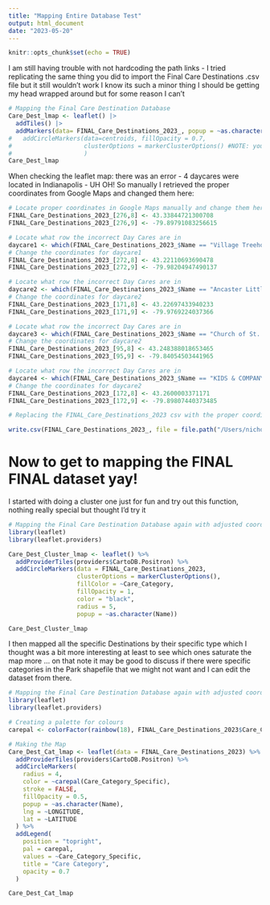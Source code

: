 ```yaml
---
title: "Mapping Entire Database Test"
output: html_document
date: "2023-05-20"
---
```


```r
knitr::opts_chunk$set(echo = TRUE)
```
I am still having trouble with not hardcoding the path links - I tried replicating the same thing you did to import the Final Care Destinations .csv file but it still wouldn't work I know its such a minor thing I should be getting my head wrapped around but for some reason I can't 

```r
# Mapping the Final Care Destination Database
Care_Dest_lmap <- leaflet() |>
  addTiles() |>
  addMarkers(data= FINAL_Care_Destinations_2023_, popup = ~as.character(Name))
#   addCircleMarkers(data=centroids, fillOpacity = 0.7, 
#                    clusterOptions = markerClusterOptions() #NOTE: you can comment these lines back in and see the neat spatial clusters it leaflet maps. Leaflet can also make heat maps! However, the 'addCircleMarkers function does not have the option to include 'popup' to my knowledge, so I've commented it out for now.
#                    )
Care_Dest_lmap
```

When checking the leaflet map: there was an error - 4 daycares were located in Indianapolis - UH OH! So manually I retrieved the proper coordinates from Google Maps and changed them here:
```r
# Locate proper coordinates in Google Maps manually and change them here
FINAL_Care_Destinations_2023_[276,8] <- 43.33844721300708
FINAL_Care_Destinations_2023_[276,9] <- -79.89791083256615
```

```r
# Locate what row the incorrect Day Cares are in
daycare1 <- which(FINAL_Care_Destinations_2023_$Name == "Village Treehouse Childcare")
# Change the coordinates for daycare1
FINAL_Care_Destinations_2023_[272,8] <- 43.22110693690478
FINAL_Care_Destinations_2023_[272,9] <- -79.98204947490137
```

```r
# Locate what row the incorrect Day Cares are in
daycare2 <- which(FINAL_Care_Destinations_2023_$Name == "Ancaster Little Gems Children's Centre")
# Change the coordinates for daycare2
FINAL_Care_Destinations_2023_[171,8] <- 43.22697433940233
FINAL_Care_Destinations_2023_[171,9] <- -79.9769224037366
```

```r
# Locate what row the incorrect Day Cares are in
daycare3 <- which(FINAL_Care_Destinations_2023_$Name == "Church of St. Peter's Children's Day Care Centre")
# Change the coordinates for daycare2
FINAL_Care_Destinations_2023_[95,8] <- 43.248388018653465
FINAL_Care_Destinations_2023_[95,9] <- -79.84054503441965
```

```r
# Locate what row the incorrect Day Cares are in
daycare4 <- which(FINAL_Care_Destinations_2023_$Name == "KIDS & COMPANY HAMILTON")
# Change the coordinates for daycare2
FINAL_Care_Destinations_2023_[172,8] <- 43.2600003371171
FINAL_Care_Destinations_2023_[172,9] <- -79.89807440373485
```

```r
# Replacing the FINAL_Care_Destinations_2023 csv with the proper coordinates I inputed into them

write.csv(FINAL_Care_Destinations_2023_, file = file.path("/Users/nicholas/Downloads/Care-Destinations/data-raw", "FINAL_Care_Destinations_2023.csv"), row.names = FALSE)
```

# Now to get to mapping the FINAL FINAL dataset yay!

I started with doing a cluster one just for fun and try out this function, nothing really special but thought I'd try it
```r
# Mapping the Final Care Destination Database again with adjusted coordinates - CLuster Map
library(leaflet)
library(leaflet.providers)

Care_Dest_Cluster_lmap <- leaflet() %>%
  addProviderTiles(providers$CartoDB.Positron) %>%
  addCircleMarkers(data = FINAL_Care_Destinations_2023,
                   clusterOptions = markerClusterOptions(),
                   fillColor = ~Care_Category,
                   fillOpacity = 1,
                   color = "black",
                   radius = 5,
                   popup = ~as.character(Name))

Care_Dest_Cluster_lmap
```
I then mapped all the specific Destinations by their specific type which I thought was a bit more interesting at least to see which ones saturate the map more ... on that note it may be good to discuss if there were specific categories in the Park shapefile that we might not want and I can edit the dataset from there. 
```r
# Mapping the Final Care Destination Database again with adjusted coordinates - CLuster Map
library(leaflet)
library(leaflet.providers)
```


```r
# Creating a palette for colours 
carepal <- colorFactor(rainbow(18), FINAL_Care_Destinations_2023$Care_Category_Specific)

# Making the Map
Care_Dest_Cat_lmap <- leaflet(data = FINAL_Care_Destinations_2023) %>%
  addProviderTiles(providers$CartoDB.Positron) %>%
  addCircleMarkers(
    radius = 4,
    color = ~carepal(Care_Category_Specific),
    stroke = FALSE,
    fillOpacity = 0.5,
    popup = ~as.character(Name),
    lng = ~LONGITUDE,
    lat = ~LATITUDE
  ) %>%
  addLegend(
    position = "topright",
    pal = carepal,
    values = ~Care_Category_Specific,
    title = "Care Category",
    opacity = 0.7
  )

Care_Dest_Cat_lmap
```


